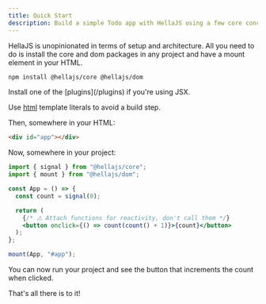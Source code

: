 ```yaml
---
title: Quick Start
description: Build a simple Todo app with HellaJS using a few core concepts.
---
```



HellaJS is unopinionated in terms of setup and architecture. All you need to do is install the core and dom packages in any project and have a mount element in your HTML.

```bash
npm install @hellajs/core @hellajs/dom
```

<Aside type="note" title="Template Setup">
  Install one of the [plugins](/plugins) if you're using JSX.
  
  Use [html](/packages/dom/html) template literals to avoid a build step.
</Aside>

Then, somewhere in your HTML:

```html
<div id="app"></div>
```

Now, somewhere in your project:


```jsx
import { signal } from "@hellajs/core";
import { mount } from "@hellajs/dom";

const App = () => {
  const count = signal(0);

  return (
    {/* ⚠️ Attach functions for reactivity, don't call them */}
    <button onclick={() => count(count() + 1)}>{count}</button>
  );
};

mount(App, "#app");
```

You can now run your project and see the button that increments the count when clicked.

That's all there is to it!


